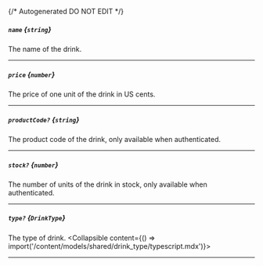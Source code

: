 {/* Autogenerated DO NOT EDIT  */}

##### `name` *{`string`}*
The name of the drink.

---
##### `price` *{`number`}*
The price of one unit of the drink in US cents.

---
##### `productCode?` *{`string`}*
The product code of the drink, only available when authenticated.

---
##### `stock?` *{`number`}*
The number of units of the drink in stock, only available when authenticated.

---
##### `type?` *{`DrinkType`}*
The type of drink.
<Collapsible content={() => import('/content/models/shared/drink_type/typescript.mdx')}>
</Collapsible>

---
